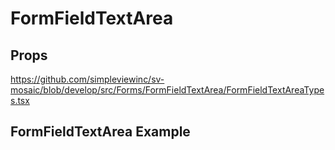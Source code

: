 
<Meta title='FormFields/FormFieldTextArea/Readme' />

# FormFieldTextArea

## Props

https://github.com/simpleviewinc/sv-mosaic/blob/develop/src/Forms/FormFieldTextArea/FormFieldTextAreaTypes.tsx

## FormFieldTextArea Example

<Preview withSource='none'>
  <stories.Playground />
</Preview>
